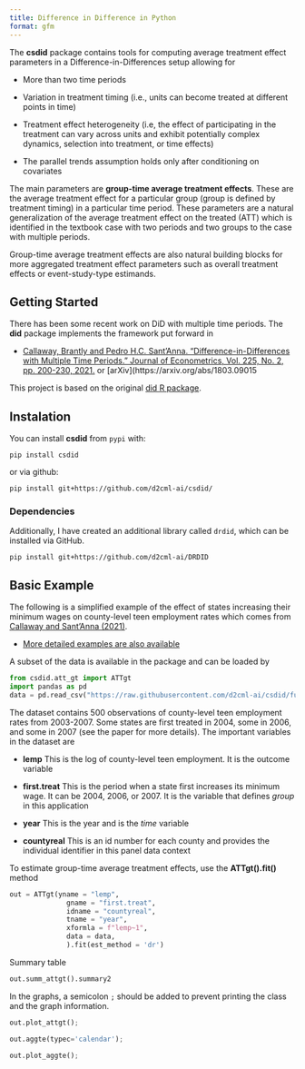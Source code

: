 ```yaml
---
title: Difference in Difference in Python
format: gfm
---
```


The **csdid** package contains tools for computing average treatment
effect parameters in a Difference-in-Differences setup allowing for

  - More than two time periods

  - Variation in treatment timing (i.e., units can become treated at
    different points in time)

  - Treatment effect heterogeneity (i.e, the effect of participating in
    the treatment can vary across units and exhibit potentially complex
    dynamics, selection into treatment, or time effects)

  - The parallel trends assumption holds only after conditioning on
    covariates

The main parameters are **group-time average treatment effects**. These
are the average treatment effect for a particular group (group is
defined by treatment timing) in a particular time period. These
parameters are a natural generalization of the average treatment effect
on the treated (ATT) which is identified in the textbook case with two
periods and two groups to the case with multiple periods.

Group-time average treatment effects are also natural building blocks
for more aggregated treatment effect parameters such as overall
treatment effects or event-study-type estimands.

## Getting Started

There has been some recent work on DiD with multiple time periods. The
**did** package implements the framework put forward in

- [Callaway, Brantly and Pedro H.C. Sant’Anna.
  "Difference-in-Differences with Multiple Time Periods." Journal of
  Econometrics, Vol. 225, No. 2,
  pp. 200-230, 2021.](https://doi.org/10.1016/j.jeconom.2020.12.001)
  or [arXiv](https://arxiv.org/abs/1803.09015

This project is based on the original [did R package](https://github.com/bcallaway11/did).

## Instalation

You can install **csdid** from `pypi` with:

```
pip install csdid
```

or via github:

```
pip install git+https://github.com/d2cml-ai/csdid/
```

### Dependencies

Additionally, I have created an additional library called `drdid`, which can be installed via GitHub.

```
pip install git+https://github.com/d2cml-ai/DRDID
```

## Basic Example


The following is a simplified example of the effect of states increasing
their minimum wages on county-level teen employment rates which comes
from [Callaway and Sant’Anna
(2021)](https://authors.elsevier.com/a/1cFzc15Dji4pnC).

  - [More detailed examples are also
    available](https://bcallaway11.github.io/did/articles/did-basics.html)

A subset of the data is available in the package and can be loaded by

```python
from csdid.att_gt import ATTgt
import pandas as pd
data = pd.read_csv("https://raw.githubusercontent.com/d2cml-ai/csdid/function-aggte/data/mpdta.csv")
```

The dataset contains 500 observations of county-level teen employment
rates from 2003-2007. Some states are first treated in 2004, some in
2006, and some in 2007 (see the paper for more details). The important
variables in the dataset are

  - **lemp** This is the log of county-level teen employment. It is the
    outcome variable

  - **first.treat** This is the period when a state first increases its
    minimum wage. It can be 2004, 2006, or 2007. It is the variable that
    defines *group* in this application

  - **year** This is the year and is the *time* variable

  - **countyreal** This is an id number for each county and provides the
    individual identifier in this panel data context

To estimate group-time average treatment effects, use the **ATTgt().fit()**
method

```python
out = ATTgt(yname = "lemp",
              gname = "first.treat",
              idname = "countyreal",
              tname = "year",
              xformla = f"lemp~1",
              data = data,
              ).fit(est_method = 'dr')
```


Summary table

```python
out.summ_attgt().summary2
```

In the graphs, a semicolon `;` should be added to prevent printing the class and the graph information.

```python
out.plot_attgt();
```


```python
out.aggte(typec='calendar');
```


```python
out.plot_aggte();
```